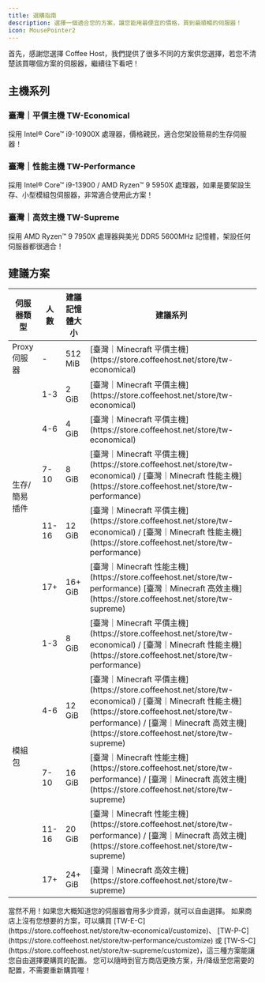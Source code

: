 ```yaml
---
title: 選購指南
description: 選擇一個適合您的方案，讓您能用最便宜的價格，買到最順暢的伺服器！
icon: MousePointer2
---
```


首先，感謝您選擇 Coffee Host，我們提供了很多不同的方案供您選擇，若您不清楚該買哪個方案的伺服器，繼續往下看吧！

## 主機系列

### 臺灣｜平價主機 TW-Economical

採用 Intel® Core™ i9-10900X 處理器，價格親民，適合您架設簡易的生存伺服器！

### 臺灣｜性能主機 TW-Performance

採用 Intel® Core™ i9-13900 / AMD Ryzen™ 9 5950X 處理器，如果是要架設生存、小型模組包伺服器，非常適合使用此方案！

### 臺灣｜高效主機 TW-Supreme

採用 AMD Ryzen™ 9 7950X 處理器與美光 DDR5 5600MHz 記憶體，架設任何伺服器都很適合！

## 建議方案

<table>
	<thead>
		<tr>
			<th>伺服器類型</th>
			<th>人數</th>
			<th>建議記憶體大小</th>
			<th>建議系列</th>
		</tr>
	</thead>
	<tbody>
		<tr>
			<td>Proxy 伺服器</td>
			<td>-</td>
			<td>512 MiB</td>
			<td>
				[臺灣｜Minecraft
				平價主機](https://store.coffeehost.net/store/tw-economical)
			</td>
		</tr>
		<tr>
			<td rowspan="5">生存/簡易插件</td>
			<td>1-3</td>
			<td>2 GiB</td>
			<td>
				[臺灣｜Minecraft
				平價主機](https://store.coffeehost.net/store/tw-economical)
			</td>
		</tr>
		<tr>
			<td>4-6</td>
			<td>4 GiB</td>
			<td>
				[臺灣｜Minecraft
				平價主機](https://store.coffeehost.net/store/tw-economical)
			</td>
		</tr>
		<tr>
			<td>7-10</td>
			<td>8 GiB</td>
			<td>
				[臺灣｜Minecraft
				平價主機](https://store.coffeehost.net/store/tw-economical) /
				[臺灣｜Minecraft
				性能主機](https://store.coffeehost.net/store/tw-performance)
			</td>
		</tr>
		<tr>
			<td>11-16</td>
			<td>12 GiB</td>
			<td>
				[臺灣｜Minecraft
				平價主機](https://store.coffeehost.net/store/tw-economical) /
				[臺灣｜Minecraft
				性能主機](https://store.coffeehost.net/store/tw-performance)
			</td>
		</tr>
		<tr>
			<td>17+</td>
			<td>16+ GiB</td>
			<td>
				[臺灣｜Minecraft
				性能主機](https://store.coffeehost.net/store/tw-performance)
				[臺灣｜Minecraft
				高效主機](https://store.coffeehost.net/store/tw-supreme)
			</td>
		</tr>
		<tr>
			<td rowspan="5">模組包</td>
			<td>1-3</td>
			<td>8 GiB</td>
			<td>
				[臺灣｜Minecraft
				平價主機](https://store.coffeehost.net/store/tw-economical) /
				[臺灣｜Minecraft
				性能主機](https://store.coffeehost.net/store/tw-performance)
			</td>
		</tr>
		<tr>
			<td>4-6</td>
			<td>12 GiB</td>
			<td>
				[臺灣｜Minecraft
				平價主機](https://store.coffeehost.net/store/tw-economical) /
				[臺灣｜Minecraft
				性能主機](https://store.coffeehost.net/store/tw-performance) /
				[臺灣｜Minecraft
				高效主機](https://store.coffeehost.net/store/tw-supreme)
			</td>
		</tr>
		<tr>
			<td>7-10</td>
			<td>16 GiB</td>
			<td>
				[臺灣｜Minecraft
				性能主機](https://store.coffeehost.net/store/tw-performance) /
				[臺灣｜Minecraft
				高效主機](https://store.coffeehost.net/store/tw-supreme)
			</td>
		</tr>
		<tr>
			<td>11-16</td>
			<td>20 GiB</td>
			<td>
				[臺灣｜Minecraft
				性能主機](https://store.coffeehost.net/store/tw-performance) /
				[臺灣｜Minecraft
				高效主機](https://store.coffeehost.net/store/tw-supreme)
			</td>
		</tr>
		<tr>
			<td>17+</td>
			<td>24+ GiB</td>
			<td>
				[臺灣｜Minecraft
				高效主機](https://store.coffeehost.net/store/tw-supreme)
			</td>
		</tr>
	</tbody>
</table>


<Accordions>
	<Accordion title="我一定要照上面的建議購買嗎？">
		當然不用！如果您大概知道您的伺服器會用多少資源，就可以自由選擇。
	</Accordion>
	<Accordion title="沒有我要的方案怎麼辦？">
		如果商店上沒有您想要的方案，可以購買
		[TW-E-C](https://store.coffeehost.net/store/tw-economical/customize)、
		[TW-P-C](https://store.coffeehost.net/store/tw-performance/customize) 或
		[TW-S-C](https://store.coffeehost.net/store/tw-supreme/customize)，這三種方案能讓您自由選擇要購買的配置。
	</Accordion>
	<Accordion title="購買之後，發現伺服器的配置不足，怎麼辦？">
		您可以隨時到官方商店更換方案，升/降级至您需要的配置，不需要重新購買喔！
	</Accordion>
</Accordions>

